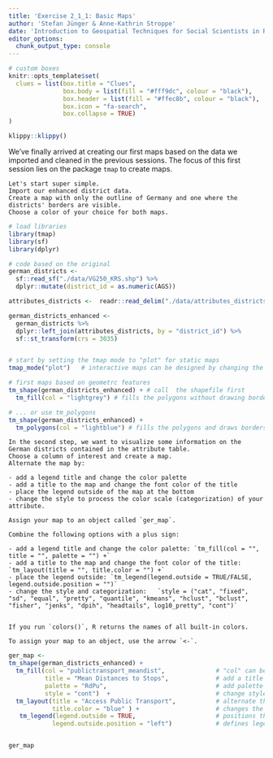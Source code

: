 ```yaml
---
title: 'Exercise 2_1_1: Basic Maps'
author: 'Stefan Jünger & Anne-Kathrin Stroppe'
date: 'Introduction to Geospatial Techniques for Social Scientists in R'
editor_options: 
  chunk_output_type: console
---
```


```r
# custom boxes
knitr::opts_template$set(
  clues = list(box.title = "Clues",
               box.body = list(fill = "#fff9dc", colour = "black"),
               box.header = list(fill = "#ffec8b", colour = "black"),
               box.icon = "fa-search",
               box.collapse = TRUE)
)
```

```r
klippy::klippy()
```

We've finally arrived at creating our first maps based on the data we imported and cleaned in the previous sessions.
The focus of this first session lies on the package `tmap` to create maps.

```block
Let's start super simple.
Import our enhanced district data.
Create a map with only the outline of Germany and one where the districts' borders are visible.
Choose a color of your choice for both maps.
```

```r
# load libraries
library(tmap)
library(sf)
library(dplyr)

# code based on the original
german_districts <- 
  sf::read_sf("./data/VG250_KRS.shp") %>% 
  dplyr::mutate(district_id = as.numeric(AGS))

attributes_districts <-  readr::read_delim("./data/attributes_districts.csv", delim = ";") 

german_districts_enhanced <- 
  german_districts %>% 
  dplyr::left_join(attributes_districts, by = "district_id") %>% 
  sf::st_transform(crs = 3035)


# start by setting the tmap mode to "plot" for static maps
tmap_mode("plot")   # interactive maps can be designed by changing the mode to "view"

# first maps based on geometrc features
tm_shape(german_districts_enhanced) + # call  the shapefile first
  tm_fill(col = "lightgrey") # fills the polygons without drawing borders

# ... or use tm_polygons
tm_shape(german_districts_enhanced) + 
  tm_polygons(col = "lightblue") # fills the polygons and draws borders
```

```block
In the second step, we want to visualize some information on the German districts contained in the attribute table.
Choose a column of interest and create a map.
Alternate the map by:

- add a legend title and change the color palette
- add a title to the map and change the font color of the title
- place the legend outside of the map at the bottom
- change the style to process the color scale (categorization) of your attribute.

Assign your map to an object called `ger_map`.
```


```block
Combine the following options with a plus sign:

- add a legend title and change the color palette: `tm_fill(col = "", title = "", palette = "") +`
- add a title to the map and change the font color of the title: `tm_layout(title = "", title.color = "") +`
- place the legend outside: `tm_legend(legend.outside = TRUE/FALSE, legend.outside.position = "")`
- change the style and categorization:   `style = ("cat", "fixed", "sd", "equal", "pretty", "quantile", "kmeans", "hclust", "bclust", "fisher", "jenks", "dpih", "headtails", log10_pretty", "cont")`


If you run `colors()`, R returns the names of all built-in colors.
```

```block
To assign your map to an object, use the arrow `<-`.
```

```r

ger_map <-
tm_shape(german_districts_enhanced) + 
  tm_fill(col = "publictransport_meandist",              # "col" can be the name of a color or a column name
          title = "Mean Distances to Stops",             # add a title to the legend
          palette = "RdPu",                              # add palette  
          style = "cont")  +                             # change style 
  tm_layout(title = "Access Public Transport",           # alternate the overall layout like title
            title.color = "blue" ) +                     # changes the font color of the title +
   tm_legend(legend.outside = TRUE,                      # positions the legend outside           
            legend.outside.position = "left")            # defines legend positions 


ger_map
```